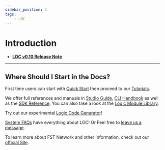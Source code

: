 ```yaml
---
sidebar_position: 1
tags:
    - LOC
---
```


# Introduction

-   [**LOC v0.10 Release Note**](/legacy/0.10/release-note)

---

## Where Should I Start in the Docs?


<Tabs>
  <TabItem value="New" label="I am new to LOC" default>

First time users can start with [Quick Start](/legacy/0.10/quickstart) then proceed to our [Tutorials](/legacy/0.10/category/tutorials).

  </TabItem>
  <TabItem value="LOC" label="I am developing with LOC">

We offer full references and manuals in [Studio Guide](/legacy/0.10/category/studio-guide), [CLI Handbook](/legacy/0.10/category/cli-handbook) as well as the [SDK Reference](/legacy/0.10/category/sdk-reference). You can also take a look at the [Logic Module Library](/legacy/0.10/category/logic-module-library).

Try out our experimental [Logic Code Generator](/logic-code-generator)!

  </TabItem>
  <TabItem value="Question" label="I dunno, what exactly is LOC for?">

[System FAQs](/docs/category/system-faqs) have everything about LOC! Or Feel free to [leave us a message](/docs/about).

To learn more about FST Network and other information, check out our [official Site](https://www.fst.network/).

  </TabItem>
</Tabs>
